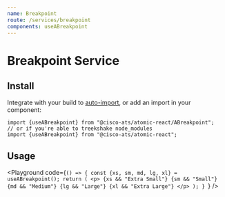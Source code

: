 ```yaml
---
name: Breakpoint
route: /services/breakpoint
components: useABreakpoint
---
```



# Breakpoint Service

## Install

Integrate with your build to [auto-import](/#integrating), or add an import in your component:

```
import {useABreakpoint} from "@cisco-ats/atomic-react/ABreakpoint";
// or if you're able to treekshake node_modules
import {useABreakpoint} from "@cisco-ats/atomic-react";
```

## Usage

<Playground
  code={`() => {
  const {xs, sm, md, lg, xl} = useABreakpoint();
  return (
    <p>
      {xs && "Extra Small"}
      {sm && "Small"}
      {md && "Medium"}
      {lg && "Large"}
      {xl && "Extra Large"}
    </p>
  );
}
`}
/>
